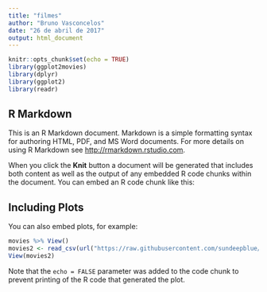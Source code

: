```yaml
---
title: "filmes"
author: "Bruno Vasconcelos"
date: "26 de abril de 2017"
output: html_document
---
```


```r
knitr::opts_chunk$set(echo = TRUE)
library(ggplot2movies)
library(dplyr)
library(ggplot2)
library(readr)
```

## R Markdown

This is an R Markdown document. Markdown is a simple formatting syntax for authoring HTML, PDF, and MS Word documents. For more details on using R Markdown see <http://rmarkdown.rstudio.com>.

When you click the **Knit** button a document will be generated that includes both content as well as the output of any embedded R code chunks within the document. You can embed an R code chunk like this:

## Including Plots

You can also embed plots, for example:

```r
movies %>% View()
movies2 <- read_csv(url("https://raw.githubusercontent.com/sundeepblue/movie_rating_prediction/master/movie_metadata.csv"))
View(movies2)
```

Note that the `echo = FALSE` parameter was added to the code chunk to prevent printing of the R code that generated the plot.

